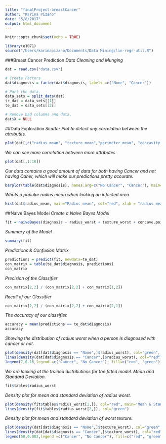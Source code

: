 ```yaml
---
title: "finalProject-breastCancer"
author: "Karina Pizano"
date: "5/8/2017"
output: html_document
---
```


```r
knitr::opts_chunk$set(echo = TRUE)
```

```r
library(e1071)
source("/Users/karinapizano/Documents/Data Mining/lin-regr-util.R")
```


<!-- Title -->
###Breast Cancer Prediction
_Data Cleaning and Munging_
```r
dat = read.csv("data.csv")

# Create Factors
dat$diagnosis = factor(dat$diagnosis, labels =c("None", "Cancer"))

# Part the data.
data_sets = split_data(dat)
tr_dat = data_sets[[1]]
te_dat = data_sets[[2]]

# Remove bad columns and data.
dat$X = NULL
```

##Data Exploration
_Scatter Plot to detect any correlation between the attributes._
<!-- Scatter plots to detect any correlation, if any -->
```r
plot(dat[,c("radius_mean", "texture_mean","perimeter_mean", "concavity_mean")])
```

<!-- Plot all the features, to see if there is any correlation -->
_We can see more correlation between more attributes_
```r
plot(dat[,1:10])
```


<!-- Our Data -->
_Our data contains a good amount of data for both having Cancer and not having Caner, which will make our predictions pretty accurate._
```r
barplot(table(dat$diagnosis), names.arg=c("No Cancer", "Cancer"), main="Amount of Cancer and Non Cancer patients", col=c("green", "yellow"))
```


<!-- Hist of radius_mean -->

_Whats a popular radius mean when looking an infected area_

```r
hist(dat$radius_mean, main="Radius mean", col="red", xlab = "radius mean")
```


##Naive Bayes Model
<!-- Naive Bayes Model -->
_Create a Naive Bayes Model_
```r
fit = naiveBayes(diagnosis ~ radius_worst + texture_worst + concave.points_worst, data= tr_dat)
```

<!--Summary of fit -->
_Summary of the Model_
```r
summary(fit)
```

<!-- Generate Predictions -->
_Predictions & Confusion Matrix_
```r
predictions = predict(fit, newdata=te_dat)
con_matrix = table(te_dat$diagnosis, predictions)
con_matrix
```


<!--Precision -->
_Precision of the Classifier_
```r
con_matrix[2,2] / (con_matrix[2,2] + con_matrix[1,2])
```



<!-- Recall -->
_Recall of our Classifier_
```r
con_matrix[2,2] / (con_matrix[2,2] + con_matrix[2,1])
```




<!-- Accuracy of the Classifier -->
_The accuracy of our classifier._
```r
accuracy = mean(predictions == te_dat$diagnosis)
accuracy
```

<!-- Density Plot "RADIUS_WORST" -->
_Showing the distribution of radius worst when a person is diagnosed with cancer or not._
```r

plot(density(dat[dat$diagnosis == "None",]$radius_worst), col="green", main="Distibution of radius_mean")
lines(density(dat[dat$diagnosis == "Cancer",]$radius_worst), col="red")
legend(7,0.18,legend =c("Cancer", "No Cancer"), fill=c("red", "green"), cex=0.75)

```
<!-- Fitted model Standard deviations and mean using radius_worst when the disease is present and not present -->
_We are looking at the trained distributions for the fitted model. Mean and Standard Deviation._
```r
fit$tables$radius_worst
```




<!-- Density plot mean and standard deviation using "RADIUS_WORST" -->
_Density plot for mean and standard deviation of radius worst._
```r
plot(density(fit$tables$radius_worst[1,]), col="red", main="Mean & Standard Deviation")
lines(density(fit$tables$radius_worst[2,]), col="green")

```



<!-- Density plot "WORST TEXTURE" -->
_Density plot for mean and standard deviation of worst texture._
```r
plot(density(dat[dat$diagnosis == "None",]$texture_worst), col="green", main="Mean")
lines(density(dat[dat$diagnosis == "Cancer",]$texture_worst), col="red")
legend(50,0.002,legend =c("Cancer", "No Cancer"), fill=c("red", "green"), cex=0.75)
```










